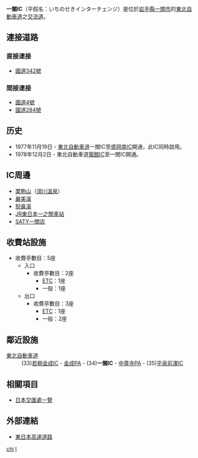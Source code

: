 {{unreferenced|time=2012-01-07T04:02:46+00:00}}
{{日本公路設施
|設施名稱 = 一關IC
|色 = 
|圖像 = IchinosekiIC.jpg
|pxl = 
|圖像簡介 = 
|公路名稱1 = [[東北自動車道|東北自動車道]]
|IC編號1 = 34
|收費站編號1 = 07-934
|記號1 = [[File:Japanese_National_Route_Sign_0004.svg|20px]][[File:Japanese_National_Route_Sign_0342.svg|20px]][[File:Japanese_National_Route_Sign_0284.svg|20px]]一關 氣仙沼
|起點1 = [[川口JCT|川口JCT]]
|距離1 = 420.3
|上一設施1 = [[金成PA|金成PA]]
|上一設施距離1 = 11.5
|下一設施1 = [[中尊寺PA|中尊寺PA]]
|下一設施距離1 = 3.0
|連接道路 = [[國道342號|國道342號]]
|啟用日期 = 1977年11月19日
|停用日期 = 
|流量 = 5,833台/日(2005年)
|智能IC = 
|上行營業時間 = 
|上行油站 = 
|上行油站營業時間 = 
|下行營業時間 = 
|下行油站 = 
|下行油站營業時間 = 
|郵政編碼 = 021-0041
|所在地 = [[岩手縣|岩手縣]][[一關市|一關市]]赤荻字鶴卷48
|坐標 = {{coord|38|56|14|N|141|6|4.47|E}}
|備註 = 
}}
'''一關IC'''（平假名：いちのせきインターチェンジ）是位於[[岩手縣|岩手縣]][[一關市|一關市]]的[[東北自動車道|東北自動車道]]之[[交流道|交流道]]。

== 連接道路 ==
=== 直接連接 ===
* [[國道342號|國道342號]]
=== 間接連接 ===
* [[國道4號_(日本)|國道4號]]
* [[國道284號|國道284號]]

== 历史 ==
* 1977年11月19日 - [[東北自動車道|東北自動車道]]一關IC至[[盛岡南IC|盛岡南IC]]開通，此IC同時啟用。
* 1978年12月2日 - 東北自動車道[[築館IC|築館IC]]至一關IC開通。

== IC周邊 ==
*[[栗駒山|栗駒山]]（[[須川溫泉|須川溫泉]]）
*[[嚴美溪|嚴美溪]]
*[[猊鼻溪|猊鼻溪]]
*[[JR東日本|JR東日本]][[一之關車站|一之關車站]]
*[[SATY一關店|SATY一關店]]

== 收費站設施 ==
*收費亭數目：5座
**入口
***收費亭數目：2座
****[[電子道路收費系統|ETC]]：1座
****一般：1座
**出口
***收費亭數目：3座
****[[電子道路收費系統|ETC]]：1座
****一般：2座

== 鄰近設施 ==
; [[東北自動車道|東北自動車道]]
: (33)[[若柳金成IC|若柳金成IC]] - [[金成PA|金成PA]] - (34)'''一關IC''' - [[中尊寺PA|中尊寺PA]] - (35)[[平泉前澤IC|平泉前澤IC]]

== 相關項目 ==
* [[日本交匯處一覽|日本交匯處一覽]]

== 外部連結 ==
* [http://www.e-nexco.co.jp/ 東日本高速道路]{{Wayback|url=http://www.e-nexco.co.jp/ |date=20140203074239 }}

{{東北自動車道}}

[[Category:日本交流道_I|chi]]
[[Category:岩手縣交流道|I]]
